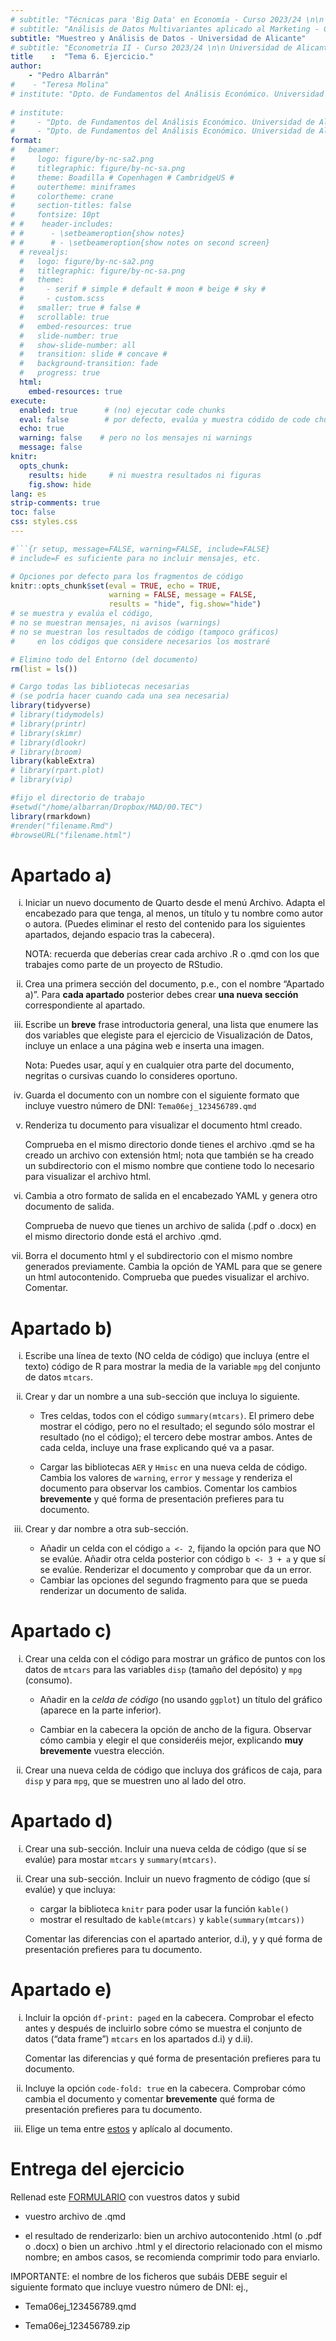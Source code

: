 ```yaml
---
# subtitle: "Técnicas para 'Big Data' en Economía - Curso 2023/24 \n\n Universidad de Alicante"
# subtitle: "Análisis de Datos Multivariantes aplicado al Marketing - Curso 2023/24 \n\n Universidad de Alicante"
subtitle: "Muestreo y Análisis de Datos - Universidad de Alicante"
# subtitle: "Econometría II - Curso 2023/24 \n\n Universidad de Alicante"
title    :  "Tema 6. Ejercicio."
author:  
    - "Pedro Albarrán"
#    - "Teresa Molina"
# institute: "Dpto. de Fundamentos del Análisis Económico. Universidad de Alicante"
   
# institute: 
#     - "Dpto. de Fundamentos del Análisis Económico. Universidad de Alicante"
#     - "Dpto. de Fundamentos del Análisis Económico. Universidad de Alicante"
format:
#   beamer:
#     logo: figure/by-nc-sa2.png
#     titlegraphic: figure/by-nc-sa.png
#     theme: Boadilla # Copenhagen # CambridgeUS #
#     outertheme: miniframes
#     colortheme: crane
#     section-titles: false
#     fontsize: 10pt
# #    header-includes:
# #      - \setbeameroption{show notes}
# #      # - \setbeameroption{show notes on second screen}
  # revealjs:
  #   logo: figure/by-nc-sa2.png
  #   titlegraphic: figure/by-nc-sa.png
  #   theme:  
  #     - serif # simple # default # moon # beige # sky #
  #     - custom.scss
  #   smaller: true # false #  
  #   scrollable: true
  #   embed-resources: true
  #   slide-number: true
  #   show-slide-number: all
  #   transition: slide # concave # 
  #   background-transition: fade
  #   progress: true
  html: 
    embed-resources: true
execute:
  enabled: true      # (no) ejecutar code chunks
  eval: false        # por defecto, evalúa y muestra códido de code chunks
  echo: true
  warning: false    # pero no los mensajes ni warnings
  message: false
knitr:
  opts_chunk:
    results: hide     # ni muestra resultados ni figuras
    fig.show: hide
lang: es
strip-comments: true
toc: false
css: styles.css
---
```



```r
#```{r setup, message=FALSE, warning=FALSE, include=FALSE} 
# include=F es suficiente para no incluir mensajes, etc.

# Opciones por defecto para los fragmentos de código
knitr::opts_chunk$set(eval = TRUE, echo = TRUE, 
                      warning = FALSE, message = FALSE,
                      results = "hide", fig.show="hide")
# se muestra y evalúa el código,
# no se muestran mensajes, ni avisos (warnings)
# no se muestran los resultados de código (tampoco gráficos)
#     en los códigos que considere necesarios los mostraré

# Elimino todo del Entorno (del documento)
rm(list = ls())       

# Cargo todas las bibliotecas necesarias
# (se podría hacer cuando cada una sea necesaria)
library(tidyverse)
# library(tidymodels)
# library(printr)
# library(skimr)
# library(dlookr)
# library(broom)
library(kableExtra)
# library(rpart.plot)
# library(vip)

#fijo el directorio de trabajo
#setwd("/home/albarran/Dropbox/MAD/00.TEC")
library(rmarkdown)
#render("filename.Rmd")     
#browseURL("filename.html")
```




# Apartado a)

i.  Iniciar un nuevo documento de Quarto desde el menú Archivo. Adapta el encabezado para que tenga, al menos, un título y tu nombre como autor o autora. (Puedes eliminar el resto del contenido para los siguientes apartados, dejando espacio tras la cabecera). 

    NOTA: recuerda que deberías crear cada archivo .R o .qmd con los que trabajes como parte de un proyecto de RStudio.

<!-- cuidado a al pasar el modo visual con salir de los fragmentos -->
<!-- directorio de trabajo: 
mirar en Tools > Global Options, 
o en pestaña de files con Home = ~ y barras siempre /
o en navegador buscar WD directoriy y copiar ruta, cambiando /
-->


<!--
ii. Modificar el fragmento de código inicial, `setup`:

    * Incluir el código `rm(list = ls())`: al empezar, se borran todo los objetos del entorno de trabajo (del documento).
    * Incluir el código para establecer el directorio de trabajo con `setwd()`
    * Cargar el biblioteca `tidyverse` (en general, aquí cargaremos cualquier biblioteca necesaria para *todo* el documento). 
    * Finalmente, renderizar el documento. Notar que gracias a `include=FALSE` no se muestran los mensajes producidos al cargar las bibliotecas.
-->

ii. Crea una primera sección del documento, p.e., con el nombre "Apartado a)". Para **cada apartado** posterior debes crear **una nueva sección** correspondiente al apartado. 

iii. Escribe un **breve** frase introductoria general, una lista que enumere las dos variables que elegiste para el ejercicio de Visualización de Datos, incluye un enlace a una página web e inserta una imagen.

      Nota: Puedes usar, aquí y en cualquier otra parte del documento, negritas o cursivas cuando lo consideres oportuno.

<!-- imagen se puede resize -->

iv. Guarda el documento con un nombre con el siguiente formato que incluye vuestro número de DNI:  `Tema06ej_123456789.qmd`

v. Renderiza tu documento para visualizar el documento html creado. 

    Comprueba en el mismo directorio donde tienes el archivo .qmd se ha creado un archivo con extensión html; nota que también se ha creado un subdirectorio con el mismo nombre que contiene todo lo necesario para visualizar el archivo html.
    
vi. Cambia a otro formato de salida en el encabezado YAML y genera otro documento de salida.

    Comprueba de nuevo que tienes un archivo de salida (.pdf o .docx) en el mismo directorio donde está el archivo .qmd.

vi. Borra el documento html y el subdirectorio con el mismo nombre generados previamente. Cambia la opción de YAML para que se genere un html autocontenido. Comprueba que puedes visualizar el archivo. Comentar.

# Apartado b)

i. Escribe una línea de texto (NO celda de código) que incluya (entre el texto) código de R para mostrar la media de la variable `mpg` del conjunto de datos `mtcars`.


ii. Crear y dar un nombre a una sub-sección que incluya lo siguiente.

    * Tres celdas, todos con el código `summary(mtcars)`. El primero debe mostrar el código, pero no el resultado; el segundo sólo mostrar el resultado (no el código); el tercero debe mostrar ambos. Antes de cada celda, incluye una frase explicando qué va a pasar. 
    
    * Cargar las bibliotecas `AER` y `Hmisc` en una nueva celda de código. Cambia los valores de `warning`, `error` y `message` y renderiza el documento para observar los cambios. Comentar los cambios **brevemente** y qué forma de presentación prefieres para tu documento.

iii. Crear y dar nombre a otra sub-sección.

      * Añadir un celda con el código `a <- 2`, fijando la opción para que NO se evalúe. Añadir otra celda posterior con código `b <- 3 + a` y que sí se evalúe. Renderizar el documento y comprobar que da un error.
      * Cambiar las opciones del segundo fragmento para que se pueda renderizar un documento de salida.
  
<!--   
      * Añadir otra celda al principio del documento que se evalúe pero no el código ni los resultados ni mensajes con `
-->

<!--
notar linea de error: modo no visual
notar pestaña consola (sesion actual de R) y pestaña Render
notar ejecución bloque a bloque para sesión actual

las opciones de fragmentos de código NO afectan a ejecución del bloque en sesion de R
-->

<!--
10. Usar el código `format(Sys.time(), "%B %e, %Y a las %H:%M:%S"))` en una línea de texto para mostrar la fecha y hora en la que el documento se renderiza.
-->


# Apartado c)

i. Crear una celda con el código para mostrar un gráfico de puntos con los datos de `mtcars` para las variables `disp` (tamaño del depósito) y `mpg` (consumo). 

    * Añadir en la *celda de código* (no usando `ggplot`) un título del gráfico (aparece en la parte inferior).

    * Cambiar en la cabecera <!--(con YAML)--> la opción de ancho de la figura. Observar cómo cambia y elegir el que consideréis mejor, explicando **muy brevemente** vuestra elección.

<!-- 
ancho se puede cambiar como opción de fragmento concreto, para todos los fragmentos o con YAML

notar que es 10x10, si se prueba con 1 se reduce ancho, si pasa a 20 , se contrae el alto: todo el ancho de pantalla es 20, y 10 pasa a ser su mitad
-->

ii. Crear una nueva celda de código que incluya dos gráficos de caja, para `disp` y para `mpg`, que se muestren uno al lado del otro.

<!--
notar como se ejecuta linea a linea  en salida, y cómo en modo sesión actual salen dos cajas de salida si se ejectua todo el código
-->

# Apartado d)

<!--
1. Incluir un nuevo fragmento de código (que sí se evalúe) que cargue la biblioteca `printr` y que incluya el código `head(mtcars)` y `summary(mtcars)`. Comentar brevemente las diferencias con el apartado a) y qué forma de presentación prefieres para tu documento.
-->

i. Crear una sub-sección. Incluir una nueva celda de código (que sí se evalúe) para mostar `mtcars` y `summary(mtcars)`.

ii. Crear una sub-sección. Incluir un nuevo fragmento de código (que sí evalúe)  y que incluya:

    * cargar la biblioteca `knitr` para poder usar la función `kable()`
    * mostrar el resultado de `kable(mtcars)` y `kable(summary(mtcars))`
    
    Comentar las diferencias con el apartado anterior, d.i), y y qué forma de presentación prefieres para tu documento.

# Apartado e)

i. Incluir la opción `df-print: paged` en la cabecera. Comprobar el efecto antes y después de incluirlo sobre cómo se muestra el conjunto de datos ("data frame") `mtcars` en los apartados d.i) y d.ii). 

    Comentar las diferencias y qué forma de presentación prefieres para tu documento.

ii. Incluye la opción `code-fold: true` en la cabecera. Comprobar cómo cambia el documento y comentar **brevemente** qué forma de presentación prefieres para tu documento.

iii. Elige un tema entre [estos](https://bootswatch.com/3/) y aplícalo al documento.

<!-- 
YAML cambia las opciones de *cada* tipo de salida, desde el defaulta a las particulares de cada una

kable(mtcars) ya NO es un dataframe sino una table 
algunos temas pueden NO estar disponibles
-->

# Entrega del ejercicio

Rellenad este [FORMULARIO](https://docs.google.com/forms/d/e/1FAIpQLSfiztzC-uNclcnwywhCLGwWAoOLG6GC6510hBote3ufooN8GA/viewform) con vuestros datos y subid

  - vuestro archivo de .qmd

  - el resultado de renderizarlo: bien un archivo autocontenido .html (o .pdf o .docx) o bien un archivo .html y el directorio relacionado con el mismo nombre; en ambos casos, se recomienda comprimir todo para enviarlo.


IMPORTANTE: el nombre de los ficheros que subáis DEBE seguir el siguiente formato que incluye vuestro número de DNI: ej.,

  * Tema06ej_123456789.qmd
  
  * Tema06ej_123456789.zip
